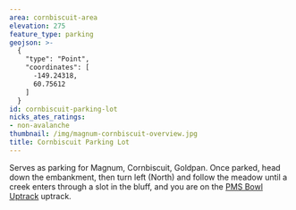 ```yaml
---
area: cornbiscuit-area
elevation: 275
feature_type: parking
geojson: >-
  {
    "type": "Point",
    "coordinates": [
      -149.24318,
      60.75612
    ]
  }
id: cornbiscuit-parking-lot
nicks_ates_ratings:
- non-avalanche
thumbnail: /img/magnum-cornbiscuit-overview.jpg
title: Cornbiscuit Parking Lot
---
```


Serves as parking for Magnum, Cornbiscuit, Goldpan.
Once parked, head down the embankment, then turn left (North) and
follow the meadow until a creek enters through a slot in the bluff,
and you are on the [PMS Bowl Uptrack](/routes/pms-bowl-uptrack) uptrack.